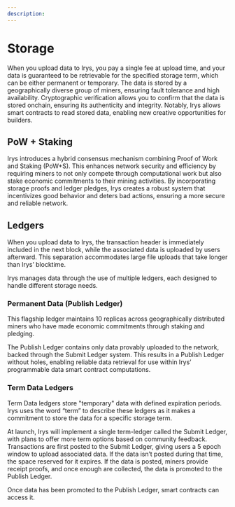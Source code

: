 ```yaml
---
description:
---
```


# Storage

When you upload data to Irys, you pay a single fee at upload time, and your data is guaranteed to be retrievable for the specified storage term, which can be either permanent or temporary. The data is stored by a geographically diverse group of miners, ensuring fault tolerance and high availability. Cryptographic verification allows you to confirm that the data is stored onchain, ensuring its authenticity and integrity. Notably, Irys allows smart contracts to read stored data, enabling new creative opportunities for builders.

## PoW + Staking

Irys introduces a hybrid consensus mechanism combining Proof of Work and Staking (PoW+S). This enhances network security and efficiency by requiring miners to not only compete through computational work but also stake economic commitments to their mining activities. By incorporating storage proofs and ledger pledges, Irys creates a robust system that incentivizes good behavior and deters bad actions, ensuring a more secure and reliable network.

## Ledgers

When you upload data to Irys, the transaction header is immediately included in the next block, while the associated data is uploaded by users afterward. This separation accommodates large file uploads that take longer than Irys’ blocktime.

Irys manages data through the use of multiple ledgers, each designed to handle different storage needs.

### Permanent Data (Publish Ledger)

This flagship ledger maintains 10 replicas across geographically distributed miners who have made economic commitments through staking and pledging.

The Publish Ledger contains only data provably uploaded to the network, backed through the Submit Ledger system. This results in a Publish Ledger without holes, enabling reliable data retrieval for use within Irys’ programmable data smart contract computations.

### Term Data Ledgers

Term Data ledgers store "temporary" data with defined expiration periods. Irys uses the word “term” to describe these ledgers as it makes a commitment to store the data for a specific storage term.

At launch, Irys will implement a single term-ledger called the Submit Ledger, with plans to offer more term options based on community feedback. Transactions are first posted to the Submit Ledger, giving users a 5 epoch window to upload associated data. If the data isn’t posted during that time, the space reserved for it expires. If the data is posted, miners provide receipt proofs, and once enough are collected, the data is promoted to the Publish Ledger.

Once data has been promoted to the Publish Ledger, smart contracts can access it.
